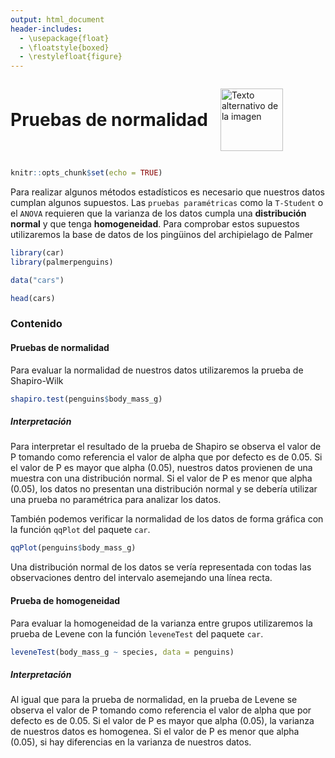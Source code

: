 ---
output: html_document
header-includes:
  - \usepackage{float}
  - \floatstyle{boxed}
  - \restylefloat{figure}
---

<div style="display:flex; align-items:center;">
  <h1 style="margin:0;">Pruebas de normalidad</h1>
  <img src="Imagenes/HNBI_LOGO1.jpeg" alt="Texto alternativo de la imagen" style="width:100px; margin-left:20px;">
</div>

```{r setup, include=FALSE}
knitr::opts_chunk$set(echo = TRUE)
```

Para realizar algunos métodos estadísticos es necesario que nuestros datos cumplan algunos supuestos. Las `pruebas paramétricas` como la `T-Student` o el `ANOVA` requieren que la varianza de los datos cumpla una **distribución normal** y que tenga **homogeneidad**.
Para comprobar estos supuestos utilizaremos la base de datos de los pingüinos del archipielago de Palmer

```{r}
library(car)
library(palmerpenguins)
```

```{r}
data("cars")
```

```{r}
head(cars)
```

### Contenido{.tabset .tabset-pills}

#### Pruebas de normalidad

Para evaluar la normalidad de nuestros datos utilizaremos la prueba de Shapiro-Wilk

```{r}
shapiro.test(penguins$body_mass_g)
```

##### Interpretación

Para interpretar el resultado de la prueba de Shapiro se observa el valor de P tomando como referencia el valor de alpha que por defecto es de 0.05.
Si el valor de P es mayor que alpha (0.05), nuestros datos provienen de una muestra con una distribución normal. Si el valor de P es menor que alpha (0.05), los datos no presentan una distribución normal y se debería utilizar una prueba no paramétrica para analizar los datos.

También podemos verificar la normalidad de los datos de forma gráfica con la función `qqPlot` del paquete `car`.

```{r}
qqPlot(penguins$body_mass_g)
```

Una distribución normal de los datos se vería representada con todas las observaciones dentro del intervalo asemejando una línea recta.

#### Prueba de homogeneidad

Para evaluar la homogeneidad de la varianza entre grupos utilizaremos la prueba de Levene con la función `leveneTest` del paquete `car`.

```{r}
leveneTest(body_mass_g ~ species, data = penguins)
```

##### Interpretación

Al igual que para la prueba de normalidad, en la prueba de Levene se observa el valor de P tomando como referencia el valor de alpha que por defecto es de 0.05.
Si el valor de P es mayor que alpha (0.05), la varianza de nuestros datos es homogenea. Si el valor de P es menor que alpha (0.05), si hay diferencias en la varianza de nuestros datos.